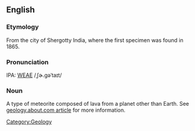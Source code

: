 ==English==

===Etymology===
From the city of Shergotty India, where the first specimen was found in 1865.

===Pronunciation===
IPA: [[WEAE]] /ˌʃɚ.gəˈtaɪt/

===Noun===
A type of meteorite composed of lava from a planet other than Earth.  See [http://geology.about.com/library/bl/images/blshergottite.htm geology.about.com article] for more information.

[[Category:Geology]]